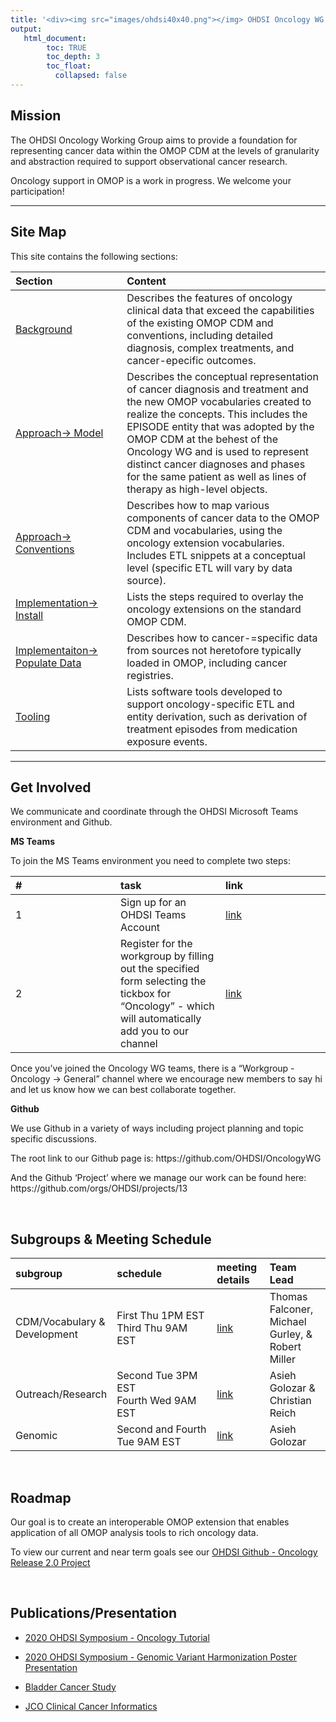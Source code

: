 ```yaml
---
title: '<div><img src="images/ohdsi40x40.png"></img> OHDSI Oncology WG </div>'
output:
   html_document:
        toc: TRUE
        toc_depth: 3
        toc_float:
          collapsed: false
---
```


## **Mission**

The OHDSI Oncology Working Group aims to provide a foundation for representing cancer data within the OMOP CDM at the levels of granularity and abstraction required to support observational cancer research.

Oncology support in OMOP is a work in progress. We welcome your participation!

---

## Site Map

This site contains the following sections:

Section | Content 
:-------------------------|:----------------------------------------------
| [Background](background.html) | Describes the features of oncology clinical data that exceed the capabilities of the existing OMOP CDM and conventions, including detailed diagnosis, complex treatments, and cancer-epecific outcomes. |
| [Approach-> Model](model.html) | Describes the conceptual representation of cancer diagnosis and treatment and the new OMOP vocabularies created to realize the concepts. This includes the EPISODE entity that was adopted by the OMOP CDM at the behest of the Oncology WG and is used to represent distinct cancer diagnoses and phases for the same patient as well as lines of therapy as high-level objects.|
| [Approach-> Conventions](conventions.html)  | Describes how to map various components of cancer data to the OMOP CDM and vocabularies, using the oncology extension vocabularies. Includes ETL snippets at a conceptual level (specific ETL will vary by data source).
| [Implementation-> Install](installation.html) | Lists the steps required to overlay the oncology extensions on the standard OMOP CDM.|
| [Implementaiton-> Populate Data](population.html) | Describes how to cancer-=specific data from sources not heretofore typically loaded in OMOP, including cancer registries.
| [Tooling](tooling.html) | Lists software tools developed to support oncology-specific ETL and entity derivation, such as derivation of treatment episodes from medication exposure events. |

---

## **Get Involved**

We communicate and coordinate through the OHDSI Microsoft Teams environment and Github. 

**MS Teams**

To join the MS Teams environment you need to complete two steps:

| # | task | link | 
|:-|:-|:-|
| 1 | Sign up for an OHDSI Teams Account | [link](https://forms.office.com/Pages/ResponsePage.aspx?id=lAAPoyCRq0q6TOVQkCOy1ZyG6Ud_r2tKuS0HcGnqiQZUQ05MOU9BSzEwOThZVjNQVVFGTDNZRENONiQlQCN0PWcu)|
| 2 | Register for the workgroup by filling out the specified form selecting the tickbox for "Oncology" - which will automatically add you to our channel | [link](https://forms.office.com/Pages/ResponsePage.aspx?id=lAAPoyCRq0q6TOVQkCOy1ZyG6Ud_r2tKuS0HcGnqiQZUOVJFUzBFWE1aSVlLN0ozR01MUVQ4T0RGNyQlQCN0PWcu)|

Once you've joined the Oncology WG teams, there is a "Workgroup - Oncology -> General" channel where we encourage new members to say hi and let us know how we can best collaborate together. 

**Github**

We use Github in a variety of ways including project planning and topic specific discussions. 

The root link to our Github page is: https://github.com/OHDSI/OncologyWG

And the Github 'Project' where we manage our work can be found here: https://github.com/orgs/OHDSI/projects/13




<br> 

##   **Subgroups & Meeting Schedule**

subgroup|schedule|meeting details|Team Lead
:------------------|:--------------------------|:------------|:--------------
|CDM/Vocabulary & Development|First Thu 1PM EST<br>Third Thu 9AM EST|[link](https://teams.microsoft.com/l/meetup-join/19%3a239caede18574bc183f75a7a5eb9e826%40thread.tacv2/1608665830064?context=%7b%22Tid%22%3a%22a30f0094-9120-4aab-ba4c-e5509023b2d5%22%2c%22Oid%22%3a%22e1bfdbcb-c8d0-4744-bdf5-a26789ddd15b%22%7d)|Thomas Falconer, Michael Gurley, & Robert Miller
|Outreach/Research|Second Tue 3PM EST<br>Fourth Wed 9AM EST|[link](https://nam04.safelinks.protection.outlook.com/ap/t-59584e83/?url=https%3A%2F%2Fteams.microsoft.com%2Fl%2Fmeetup-join%2F19%253a3d57479b0f804e26bcef0aa5b1465c12%2540thread.tacv2%2F1608669595080%3Fcontext%3D%257b%2522Tid%2522%253a%2522a30f0094-9120-4aab-ba4c-e5509023b2d5%2522%252c%2522Oid%2522%253a%2522e1bfdbcb-c8d0-4744-bdf5-a26789ddd15b%2522%257d&data=04%7C01%7Csratwani%40us.imshealth.com%7C30c5cbd8817c4cad042808d9193c1d32%7C5989ece0f90e40bf9c791a7beccdb861%7C0%7C0%7C637568569301832802%7CUnknown%7CTWFpbGZsb3d8eyJWIjoiMC4wLjAwMDAiLCJQIjoiV2luMzIiLCJBTiI6Ik1haWwiLCJXVCI6Mn0%3D%7C0&sdata=AFANjWGwRVGHYHWKqJLMFZHvQ42t8TkPGERrmWyNjnc%3D&reserved=0)|Asieh Golozar & Christian Reich
|Genomic|Second and Fourth Tue 9AM EST|[link](https://teams.microsoft.com/l/meetup-join/19%3aa38d75bbaf8b4093b78f4ff4b0201f11%40thread.tacv2/1608669187453?context=%7b%22Tid%22%3a%22a30f0094-9120-4aab-ba4c-e5509023b2d5%22%2c%22Oid%22%3a%22e1bfdbcb-c8d0-4744-bdf5-a26789ddd15b%22%7d)|Asieh Golozar


<br>

## **Roadmap**

Our goal is to create an interoperable OMOP extension that enables application of all OMOP analysis tools to rich oncology data.

To view our current and near term goals see our [OHDSI Github - Oncology Release 2.0 Project](https://github.com/orgs/OHDSI/projects/13)


<br>



## **Publications/Presentation**

- [2020 OHDSI Symposium - Oncology Tutorial](https://github.com/OHDSI/OncologyWG/wiki/Oncology-Tutorial)

- [2020 OHDSI Symposium - Genomic Variant Harmonization Poster Presentation](https://github.com/OHDSI/OncologyWG/wiki/Genomic-Variant-Harmonization)

- [Bladder Cancer Study](https://github.com/OHDSI/OncologyWG/wiki/Bladder-Cancer-Study)

- [JCO Clinical Cancer Informatics](https://ascopubs.org/doi/10.1200/CCI.20.00079)

<br>


